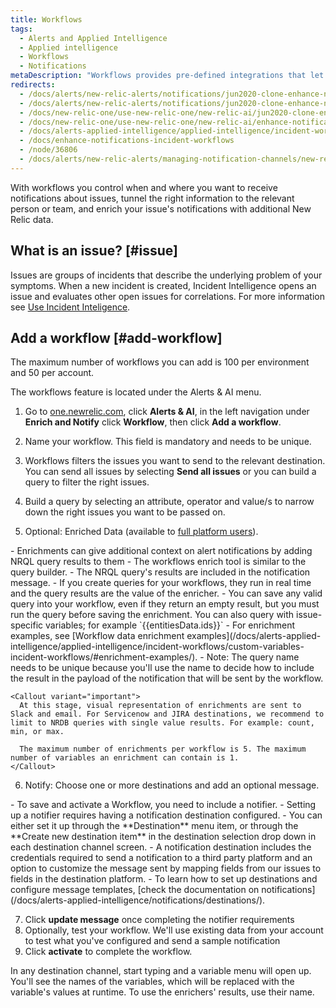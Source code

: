 ```yaml
---
title: Workflows
tags:
  - Alerts and Applied Intelligence
  - Applied intelligence
  - Workflows
  - Notifications
metaDescription: "Workflows provides pre-defined integrations that let you customize webhooks to establish two-way integrations with your external incident management tool."
redirects:
  - /docs/alerts/new-relic-alerts/notifications/jun2020-clone-enhance-notifications-using-new-relic-incident-workflows
  - /docs/alerts/new-relic-alerts/notifications/jun2020-clone-enhance-notifications-using-incident-workflows
  - /docs/new-relic-one/use-new-relic-one/new-relic-ai/jun2020-clone-enhance-notifications-using-incident-workflows
  - /docs/new-relic-one/use-new-relic-one/new-relic-ai/enhance-notifications-using-incident-workflows
  - /docs/alerts-applied-intelligence/applied-intelligence/incident-workflows/enhance-notifications-incident-workflows
  - /docs/enhance-notifications-incident-workflows
  - /node/36806
  - /docs/alerts/new-relic-alerts/managing-notification-channels/new-relic-connect/
---
```


With workflows you control when and where you want to receive notifications about issues, tunnel the right information to the relevant person or team, and enrich your issue's notifications with additional New Relic data.

## What is an issue? [#issue]
Issues are groups of incidents that describe the underlying problem of your symptoms. When a new incident is created, Incident Intelligence opens an issue and evaluates other open issues for correlations. For more information see [Use Incident Inteligence](/docs/alerts-applied-intelligence/applied-intelligence/incident-intelligence/use-incident-intelligence/).

## Add a workflow [#add-workflow]

<Callout variant="tip">
The maximum number of workflows you can add is 100 per environment and 50 per account.
</Callout>

The workflows feature is located under the Alerts & AI menu.

1. Go to [one.newrelic.com](one.newrelic.com), click **Alerts & AI**, in the left navigation under **Enrich and Notify** click **Workflow**, then click **Add a workflow**.

2. Name your workflow. This field is mandatory and needs to be unique.

3. Workflows filters the issues you want to send to the relevant destination. You can send all issues by selecting **Send all issues** or you can build a query to filter the right issues.

4. Build a query by selecting an attribute, operator and value/s to narrow down the right issues you want to be passed on.

5. Optional: Enriched Data (available to [full platform users](/docs/accounts/accounts-billing/new-relic-one-user-management/user-type)).

<CollapserGroup>
  <Collapser
    className="freq-link"
    id="enrichments"
    title="Enrichments"
  >
  - Enrichments can give additional context on alert notifications by adding NRQL query results to them
  - The workflows enrich tool is similar to the query builder.
  - The NRQL query's results are included in the notification message.
  - If you create queries for your workflows, they run in real time and the query results are the value of the enricher.
  - You can save any valid query into your workflow, even if they return an empty result, but you must run the query before saving the enrichment. You can also query with issue-specific variables; for example `{{entitiesData.ids}}`
  - For enrichment examples, see [Workflow data enrichment examples](/docs/alerts-applied-intelligence/applied-intelligence/incident-workflows/custom-variables-incident-workflows/#enrichment-examples/).
  - Note: The query name needs to be unique because you'll use the name to decide how to include the result in the payload of the notification that will be sent by the workflow.

    <Callout variant="important">
      At this stage, visual representation of enrichments are sent to Slack and email. For Servicenow and JIRA destinations, we recommend to limit to NRDB queries with single value results. For example: count, min, or max.
      
      The maximum number of enrichments per workflow is 5. The maximum number of variables an enrichment can contain is 1.
    </Callout>
  </Collapser>
</CollapserGroup>
  
6. Notify:  Choose one or more destinations and add an optional message.

<CollapserGroup>
  <Collapser
    className="freq-link"
    id="notifier"
    title="Notifier"
  >
  - To save and activate a Workflow, you need to include a notifier.
  - Setting up a notifier requires having a notification destination configured. 
  - You can either set it up through the **Destination** menu item, or through the **Create new destination item** in the destination selection drop down in each destination channel screen.        
  - A notification destination includes the credentials required to send a notification to a third party platform and an option to customize the message sent by mapping fields from our issues to fields in the destination platform.
  - To learn how to set up destinations and configure message templates, [check the documentation on notifications](/docs/alerts-applied-intelligence/notifications/destinations/).
  </Collapser>
</CollapserGroup>

7. Click **update message** once completing the notifier requirements
8. Optionally, test your workflow. We'll use existing data from your account to test what you've configured and send a sample notification
9. Click **activate** to complete the workflow.

<Callout variant="tip">
In any destination channel, start typing and a variable menu will open up. You'll see the names of the variables, which will be replaced with the variable's values at runtime. To use the enrichers' results, use their name.
</Callout>
